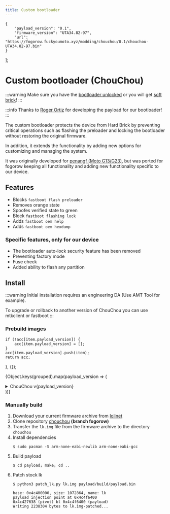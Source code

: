 ```yaml
---
title: Custom bootloader
---
```


    {
        "payload_version": "0.1",
        "firmware_version": "UTA34.82-97",
        "url": "https://fogorow.fuckyoumoto.xyz/modding/chouchou/0.1/chouchou-UTA34.82-97.bin"
    }
];

# Custom bootloader (ChouChou)
:::warning
Make sure you have the [bootloader unlocked](../dev/bootloader.md) or you will get [soft brick](https://penangf.fuckyoumoto.xyz/docs/info/softbrick)!
:::

:::info
Thanks to [Roger Ortiz](https://github.com/R0rt1z2) for developing the payload for our bootloader!
:::

The custom bootloader protects the device from Hard Brick by preventing critical operations such as flashing the preloader and locking the bootloader without restoring the original firmware.

In addition, it extends the functionality by adding new options for customizing and managing the system.

It was originally developed for [penangf (Moto G13/G23)](https://penangf.fuckyoumoto.xyz/docs/modding/custom-bootloader), but was ported for fogorow keeping all functionality and adding new functionality specific to our device.

## Features
- Blocks ```fastboot flash preloader```
- Removes orange state
- Spoofes verified state to green
- Block ```fastboot flashing lock```
- Adds ```fastboot oem help```
- Adds ```fastboot oem hexdump```
### Specific features, only for our device
- The bootloader auto-lock security feature has been removed
- Preventing factory mode
- Fuse check
- Added ability to flash any partition

## Install
:::warning
Initial installation requires an engineering DA (Use AMT Tool for example).

To upgrade or rollback to another version of ChouChou you can use mtkclient or fastboot
:::

### Prebuild images

    if (!acc[item.payload_version]) {
        acc[item.payload_version] = [];
    }
    acc[item.payload_version].push(item);
    return acc;
}, {});

{Object.keys(grouped).map(payload_version => (
<details key={payload_version} className="custom-details">
<summary>ChouChou v{payload_version}</summary>
<ul>
{grouped[payload_version].map(item => (
<a href={item.url}><li key={item.firmware_version}>{item.firmware_version}</li></a>
))}
</ul>
</details>
))}

<br />

### Manually build
1. Download your current firmware archive from [lolinet](https://mirrors.lolinet.com/firmware/lenomola/2024/fogorow/official/)
2. Clone repository [chouchou](https://github.com/R0rt1z2/chouchou/tree/fogorow) **(branch fogorow)**
3. Transfer the ```lk.img``` file from the firmware archive to the directory ```chouchou```
4. Install dependencies
     ```shell
     $ sudo pacman -S arm-none-eabi-newlib arm-none-eabi-gcc
     ```
5. Build payload
     ```shell
     $ cd payload; make; cd ..
     ```
6. Patch stock lk
     ```shell
     $ python3 patch_lk.py lk.img payload/build/payload.bin

     base: 0x4c400000, size: 1072864, name: lk
     payload injection point at 0x4c4f6400
     0x4c427638 (pivot) bl 0x4c4f6400 (payload)
     Writing 2238304 bytes to lk.img-patched...
     ```